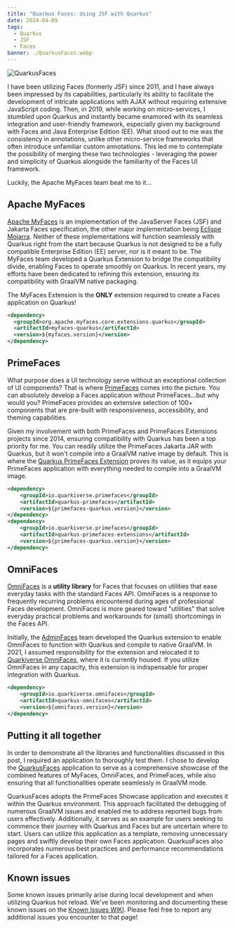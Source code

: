 ```yaml
---
title: "Quarkus Faces: Using JSF with Quarkus"
date: 2024-04-09
tags:
  - Quarkus
  - JSF
  - Faces
banner: ./QuarkusFaces.webp
---
```


![QuarkusFaces](./QuarkusFaces.webp)

I have been utilizing Faces (formerly JSF) since 2011, and I have always been impressed by its capabilities, particularly its ability to
facilitate the development of intricate applications with AJAX without requiring extensive JavaScript coding. Then, in 2019,
while working on micro-services, I stumbled upon Quarkus and instantly became enamored with its seamless integration and user-friendly
framework, especially given my background with Faces and Java Enterprise Edition (EE). What stood out to me was the consistency
in annotations, unlike other micro-service frameworks that often introduce unfamiliar custom annotations. This led me to contemplate
the possibility of merging these two technologies - leveraging the power and simplicity of Quarkus alongside the familiarity of the
Faces UI framework.

Luckily, the Apache MyFaces team beat me to it...

## Apache MyFaces

[Apache MyFaces](https://myfaces.apache.org/) is an implementation of the JavaServer Faces (JSF) and Jakarta Faces specification, the other major implementation being [Eclispe Mojarra](https://projects.eclipse.org/projects/ee4j.mojarra).
Neither of these implementations will function seamlessly with Quarkus right from the start because Quarkus is not designed to be a fully compatible Enterprise Edition (EE) server, nor is it meant to be.
The MyFaces team developed a Quarkus Extension to bridge the compatibility divide, enabling Faces to operate smoothly on Quarkus. In recent years, my efforts have been dedicated to refining this extension,
ensuring its compatibility with GraalVM native packaging.

The MyFaces Extension is the **ONLY** extension required to create a Faces application on Quarkus!

```xml
<dependency>
  <groupId>org.apache.myfaces.core.extensions.quarkus</groupId>
  <artifactId>myfaces-quarkus</artifactId>
  <version>${myfaces.version}</version>
</dependency>
```

## PrimeFaces

What purpose does a UI technology serve without an exceptional collection of UI components? That is where [PrimeFaces](https://www.primefaces.org/showcase/) comes into the picture.
You can absolutely develop a Faces application without PrimeFaces...but why would you? PrimeFaces provides an extensive selection of 100+ components that
are pre-built with responsiveness, accessibility, and theming capabilities.

Given my involvement with both PrimeFaces and PrimeFaces Extensions projects since 2014, ensuring compatibility with Quarkus has been a top priority for me.
You can readily utilize the PrimeFaces Jakarta JAR with Quarkus, but it won't compile into a GraalVM native image by default. This is where the [Quarkus PrimeFaces Extension](https://github.com/quarkiverse/quarkus-primefaces) proves its value,
as it equips your PrimeFaces application with everything needed to compile into a GraalVM image.

```xml
<dependency>
    <groupId>io.quarkiverse.primefaces</groupId>
    <artifactId>quarkus-primefaces</artifactId>
    <version>${primefaces-quarkus.version}</version>
</dependency>
<dependency>
    <groupId>io.quarkiverse.primefaces</groupId>
    <artifactId>quarkus-primefaces-extensions</artifactId>
    <version>${primefaces-quarkus.version}</version>
</dependency>
```

## OmniFaces

[OmniFaces](https://omnifaces.org/) is a **utility library** for Faces that focuses on utilities that ease everyday tasks with the standard Faces API.
OmniFaces is a response to frequently recurring problems encountered during ages of professional Faces development. OmniFaces is more geared toward "utilities"
that solve everyday practical problems and workarounds for (small) shortcomings in the Faces API.

Initially, the [AdminFaces](https://adminfaces.github.io/site/) team developed the Quarkus extension to enable OmniFaces to function with Quarkus and compile to native GraalVM.
In 2021, I assumed responsibility for the extension and relocated it to [Quarkiverse OmniFaces](https://github.com/quarkiverse/quarkus-omnifaces), where it is currently housed.
If you utilize OmniFaces in any capacity, this extension is indispensable for proper integration with Quarkus.

```xml
<dependency>
    <groupId>io.quarkiverse.omnifaces</groupId>
    <artifactId>quarkus-omnifaces</artifactId>
    <version>${omnifaces.version}</version>
</dependency>
```

## Putting it all together

In order to demonstrate all the libraries and functionalities discussed in this post, I required an application to thoroughly test them.
I chose to develop the [QuarkusFaces](https://github.com/melloware/quarkus-faces) application to serve as a comprehensive showcase of the
combined features of MyFaces, OmniFaces, and PrimeFaces, while also ensuring that all functionalities operate seamlessly in GraalVM mode.

QuarkusFaces adopts the PrimeFaces Showcase application and executes it within the Quarkus environment. This approach facilitated the
debugging of numerous GraalVM issues and enabled me to address reported bugs from users effectively. Additionally, it serves as an example
for users seeking to commence their journey with Quarkus and Faces but are uncertain where to start. Users can utilize this application as
a template, removing unnecessary pages and swiftly develop their own Faces application. QuarkusFaces also incorporates
numerous best practices and performance recommendations tailored for a Faces application.

## Known issues

Some known issues primarily arise during local development and when utilizing Quarkus hot reload. We've been monitoring and documenting
these known issues on the [Known Issues WIKI](https://github.com/melloware/quarkus-faces/wiki/Quarkus-Faces-Known-Issues).
Please feel free to report any additional issues you encounter to that page!
